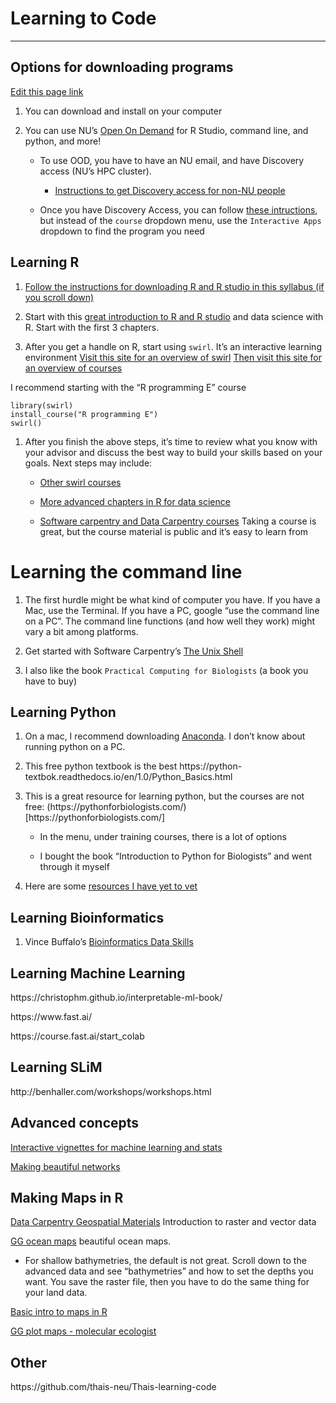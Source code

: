 # Learning to Code

------------------------------------------------------------------------

## Options for downloading programs

[Edit this page link](https://github.com/DrK-Lo/lotterhoslabprotocols/edit/gh-pages/code_LearningToCode.md)

1.  You can download and install on your computer

2.  You can use NU's [Open On Demand](https://drk-lo.github.io/lotterhoslabprotocols/code_LearningToCode/ood.discovery.neu.edu) for R Studio, command line, and python, and more!

    -   To use OOD, you have to have an NU email, and have Discovery access (NU's HPC cluster).

        -   [Instructions to get Discovery access for non-NU people](https://drk-lo.github.io/lotterhoslabprotocols/discovery_nonNEUpersonnel/)

    -   Once you have Discovery Access, you can follow [these intructions](https://docs.google.com/document/d/1sJAnQXE8-r_4ssr5VfVv0oZKFrrrRFxspdxx2kNdaLI/edit#heading=h.61692qeq0wnf), but instead of the `course` dropdown menu, use the `Interactive Apps` dropdown to find the program you need

## **Learning R** {.unnumbered}

1.  [Follow the instructions for downloading R and R studio in this syllabus (if you scroll down)](https://docs.google.com/document/d/1-qm-gVOIb-k61PxlQvav_GZXgmZP4t7q1fjs4BN_Ov8/edit#heading=h.jl4d8sgkpjrk)

2.  Start with this [great introduction to R and R studio](https://rafalab.github.io/dsbook/getting-started.html) and data science with R. Start with the first 3 chapters.

3.  After you get a handle on R, start using `swirl`. It's an interactive learning environment [Visit this site for an overview of swirl](https://swirlstats.com/students.html) [Then visit this site for an overview of courses](https://github.com/swirldev/swirl_courses#swirl-courses)

I recommend starting with the "R programming E" course

    library(swirl)
    install_course("R programming E")
    swirl()

1.  After you finish the above steps, it's time to review what you know with your advisor and discuss the best way to build your skills based on your goals. Next steps may include:

    -   [Other swirl courses](https://swirlstats.com/scn/title.html)

    -   [More advanced chapters in R for data science](https://rafalab.github.io/dsbook/getting-started.html)

    -   [Software carpentry and Data Carpentry courses](https://carpentries.org/) Taking a course is great, but the course material is public and it's easy to learn from

# **Learning the command line** {.unnumbered}

1.  The first hurdle might be what kind of computer you have. If you have a Mac, use the Terminal. If you have a PC, google "use the command line on a PC". The command line functions (and how well they work) might vary a bit among platforms.

2.  Get started with Software Carpentry's [The Unix Shell](https://swcarpentry.github.io/shell-novice/)

3.  I also like the book `Practical Computing for Biologists` (a book you have to buy)

## **Learning Python** {.unnumbered}

1.  On a mac, I recommend downloading [Anaconda](https://www.anaconda.com/). I don't know about running python on a PC.

2.  This free python textbook is the best https://python-textbok.readthedocs.io/en/1.0/Python_Basics.html

3.  This is a great resource for learning python, but the courses are not free: (https://pythonforbiologists.com/)\[https://pythonforbiologists.com/\]

    -   In the menu, under training courses, there is a lot of options

    -   I bought the book "Introduction to Python for Biologists" and went through it myself

4.  Here are some [resources I have yet to vet](https://wiki.python.org/moin/BeginnersGuide/Programmers)

## **Learning Bioinformatics** {.unnumbered}

1.  Vince Buffalo's [Bioinformatics Data Skills](https://vincebuffalo.com/book/)

## **Learning Machine Learning** {.unnumbered}

https://christophm.github.io/interpretable-ml-book/

https://www.fast.ai/

https://course.fast.ai/start_colab

## **Learning SLiM** {.unnumbered}

http://benhaller.com/workshops/workshops.html

## **Advanced concepts** {.unnumbered}

[Interactive vignettes for machine learning and stats](https://distill.pub/)

[Making beautiful networks](https://gephi.org/)

## **Making Maps in R** {.unnumbered}

[Data Carpentry Geospatial Materials](https://datacarpentry.org/organization-geospatial/) Introduction to raster and vector data

[GG ocean maps](https://mikkovihtakari.github.io/ggOceanMaps/articles/ggOceanMaps.html#advanced-use-1) beautiful ocean maps.

-   For shallow bathymetries, the default is not great. Scroll down to the advanced data and see "bathymetries" and how to set the depths you want. You save the raster file, then you have to do the same thing for your land data.

[Basic intro to maps in R](https://rpubs.com/kvistj/mapping)

[GG plot maps - molecular ecologist](https://www.molecularecologist.com/2016/07/01/making-maps-in-r-volume-2-ggplots/)

## **Other** {.unnumbered}

https://github.com/thais-neu/Thais-learning-code
